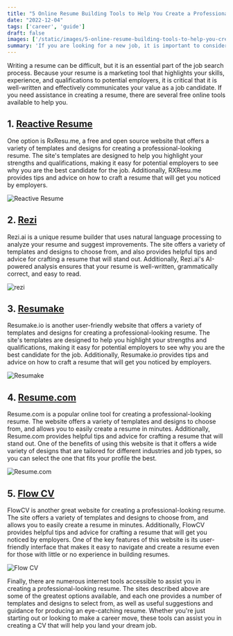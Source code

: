 ```yaml
---
title: "5 Online Resume Building Tools to Help You Create a Professional Resume"
date: "2022-12-04"
tags: ['career', 'guide']
draft: false
images: ['/static/images/5-online-resume-building-tools-to-help-you-create-a-professional-resume/rxresume.webp']
summary: 'If you are looking for a new job, it is important to consider building a professional resume. There are several free online tools that can help you create a professional-looking resume. Use these tools to select a template and fill in your personal information and work experience.'
---
```


Writing a resume can be difficult, but it is an essential part of the job search process. Because your resume is a marketing tool that highlights your skills, experience, and qualifications to potential employers, it is critical that it is well-written and effectively communicates your value as a job candidate. If you need assistance in creating a resume, there are several free online tools available to help you.

## 1. [Reactive Resume](https://rxresu.me/)

One option is RxResu.me, a free and open source website that offers a variety of templates and designs for creating a professional-looking resume. The site's templates are designed to help you highlight your strengths and qualifications, making it easy for potential employers to see why you are the best candidate for the job. Additionally, RXResu.me provides tips and advice on how to craft a resume that will get you noticed by employers.

<ImageCard>
    <Image className="rounded-lg" src="/static/images/5-online-resume-building-tools-to-help-you-create-a-professional-resume/rxresume.webp" alt="Reactive Resume" width={700} height={284} />
</ImageCard>

## 2. [Rezi](https://www.rezi.ai/ai-resume-builder)

Rezi.ai is a unique resume builder that uses natural language processing to analyze your resume and suggest improvements. The site offers a variety of templates and designs to choose from, and also provides helpful tips and advice for crafting a resume that will stand out. Additionally, Rezi.ai's AI-powered analysis ensures that your resume is well-written, grammatically correct, and easy to read.

<ImageCard>
    <Image className="rounded-lg" src="/static/images/5-online-resume-building-tools-to-help-you-create-a-professional-resume/rezi.webp" alt="rezi" width={700} height={284} />
</ImageCard>

## 3. [Resumake](https://resumake.io/)

Resumake.io is another user-friendly website that offers a variety of templates and designs for creating a professional-looking resume. The site's templates are designed to help you highlight your strengths and qualifications, making it easy for potential employers to see why you are the best candidate for the job. Additionally, Resumake.io provides tips and advice on how to craft a resume that will get you noticed by employers.

<ImageCard>
    <Image className="rounded-lg" src="/static/images/5-online-resume-building-tools-to-help-you-create-a-professional-resume/resumake.webp" alt="Resumake" width={700} height={284} />
</ImageCard>

## 4. [Resume.com](https://www.resume.com/)

Resume.com is a popular online tool for creating a professional-looking resume. The website offers a variety of templates and designs to choose from, and allows you to easily create a resume in minutes. Additionally, Resume.com provides helpful tips and advice for crafting a resume that will stand out. One of the benefits of using this website is that it offers a wide variety of designs that are tailored for different industries and job types, so you can select the one that fits your profile the best.

<ImageCard>
    <Image className="rounded-lg" src="/static/images/5-online-resume-building-tools-to-help-you-create-a-professional-resume/resumecom.webp" alt="Resume.com" width={700} height={284} />
</ImageCard>

## 5. [Flow CV](https://flowcv.com/)

FlowCV is another great website for creating a professional-looking resume. The site offers a variety of templates and designs to choose from, and allows you to easily create a resume in minutes. Additionally, FlowCV provides helpful tips and advice for crafting a resume that will get you noticed by employers. One of the key features of this website is its user-friendly interface that makes it easy to navigate and create a resume even for those with little or no experience in building resumes.

<ImageCard>
    <Image className="rounded-lg" src="/static/images/5-online-resume-building-tools-to-help-you-create-a-professional-resume/flowcv.webp" alt="Flow CV" width={700} height={284} />
</ImageCard>

Finally, there are numerous internet tools accessible to assist you in creating a professional-looking resume. The sites described above are some of the greatest options available, and each one provides a number of templates and designs to select from, as well as useful suggestions and guidance for producing an eye-catching resume. Whether you're just starting out or looking to make a career move, these tools can assist you in creating a CV that will help you land your dream job.

